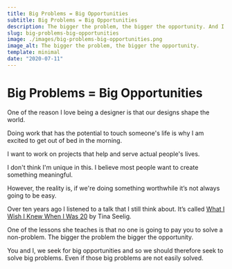 ```yaml
---
title: Big Problems = Big Opportunities
subtitle: Big Problems = Big Opportunities
description: The bigger the problem, the bigger the opportunity. And I seek to solve great problems.
slug: big-problems-big-opportunities
image: ./images/big-problems-big-opportunities.png
image_alt: The bigger the problem, the bigger the opportunity.
template: minimal
date: "2020-07-11"
---
```


# Big Problems = Big Opportunities

One of the reason I love being a designer is that our designs shape the world.

Doing work that has the potential to touch someone's life is why I am excited to get out of bed in the morning.

I want to work on projects that help and serve actual people's lives.

I don't think I'm unique in this. I believe most people want to create something meaningful.

However, the reality is, if we're doing something worthwhile it’s not always going to be easy.

Over ten years ago I listened to a talk that I still think about. It’s called [What I Wish I Knew When I Was 20](https://ecorner.stanford.edu/podcasts/what-i-wish-i-knew-when-i-was-20/) by Tina Seelig.

One of the lessons she teaches is that no one is going to pay you to solve a non-problem. The bigger the problem the bigger the opportunity.

You and I, we seek for big opportunities and so we should therefore seek to solve big problems. Even if those big problems are not easily solved.
